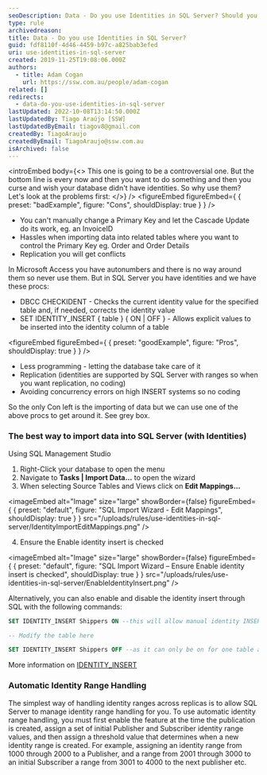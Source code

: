 ```yaml
---
seoDescription: Data - Do you use Identities in SQL Server? Should you use identities in SQL Server? While they offer convenience and conflict-free replication, they also introduce limitations when importing data or manually updating primary keys.
type: rule
archivedreason:
title: Data - Do you use Identities in SQL Server?
guid: fdf8110f-4d46-4459-b97c-a825bab3efed
uri: use-identities-in-sql-server
created: 2019-11-25T19:08:06.000Z
authors:
  - title: Adam Cogan
    url: https://ssw.com.au/people/adam-cogan
related: []
redirects:
  - data-do-you-use-identities-in-sql-server
lastUpdated: 2022-10-08T13:14:50.000Z
lastUpdatedBy: Tiago Araújo [SSW]
lastUpdatedByEmail: tiagov8@gmail.com
createdBy: TiagoAraujo
createdByEmail: TiagoAraujo@ssw.com.au
isArchived: false
---
```


<introEmbed
  body={<>
This one is going to be a controversial one. But the bottom line is every now and then you want to do something and then you curse and wish your database didn't have identities. So why use them? Let's look at the problems first:
  </>}
/>
<figureEmbed figureEmbed={ {
  preset: "badExample",
  figure: "Cons",
  shouldDisplay: true
} } />


* You can't manually change a Primary Key and let the Cascade Update do its work, eg. an InvoiceID
* Hassles when importing data into related tables where you want to control the Primary Key eg. Order and Order Details
* Replication you will get conflicts

In Microsoft Access you have autonumbers and there is no way around them so never use them.
But in SQL Server you have identities and we have these procs:

* DBCC CHECKIDENT - Checks the current identity value for the specified table and, if needed, corrects the identity value
* SET IDENTITY_INSERT { table } { ON | OFF } - Allows explicit values to be inserted into the identity column of a table

<figureEmbed figureEmbed={ {
  preset: "goodExample",
  figure: "Pros",
  shouldDisplay: true
} } />


* Less programming - letting the database take care of it
* Replication (identities are supported by SQL Server with ranges so when you want replication, no coding)
* Avoiding concurrency errors on high INSERT systems so no coding

So the only Con left is the importing of data but we can use one of the above procs to get around it. See grey box.

### The best way to import data into SQL Server (with Identities)

Using SQL Management Studio

1. Right-Click your database to open the menu
2. Navigate to **Tasks | Import Data…** to open the wizard
3. When selecting Source Tables and Views click on **Edit Mappings…**


<imageEmbed
  alt="Image"
  size="large"
  showBorder={false}
  figureEmbed={ {
    preset: "default",
    figure: "SQL Import Wizard - Edit Mappings",
    shouldDisplay: true
  } }
  src="/uploads/rules/use-identities-in-sql-server/IdentityImportEditMappings.png"
/>

4. Ensure the Enable identity insert is checked
   
<imageEmbed
  alt="Image"
  size="large"
  showBorder={false}
  figureEmbed={ {
    preset: "default",
    figure: "SQL Import Wizard – Ensure Enable identity insert is checked",
    shouldDisplay: true
  } }
  src="/uploads/rules/use-identities-in-sql-server/EnableIdentityInsert.png"
/>

Alternatively, you can also enable and disable the identity insert through SQL with the following commands:

```sql
SET IDENTITY_INSERT Shippers ON --this will allow manual identity INSERTS on the requested table

-- Modify the table here

SET IDENTITY_INSERT Shippers OFF --as it can only be on for one table at a time
```

More information on [IDENTITY_INSERT](https://docs.microsoft.com/en-us/sql/t-sql/statements/set-identity-insert-transact-sql?redirectedfrom=MSDN&view=sql-server-ver15&WT.mc_id=DP-MVP-33518)

### Automatic Identity Range Handling

The simplest way of handling identity ranges across replicas is to allow SQL Server to manage identity range handling for you. To use automatic identity range handling, you must first enable the feature at the time the publication is created, assign a set of initial Publisher and Subscriber identity range values, and then assign a threshold value that determines when a new identity range is created.
For example, assigning an identity range from 1000 through 2000 to a Publisher, and a range from 2001 through 3000 to an initial Subscriber a range from 3001 to 4000 to the next publisher etc.
